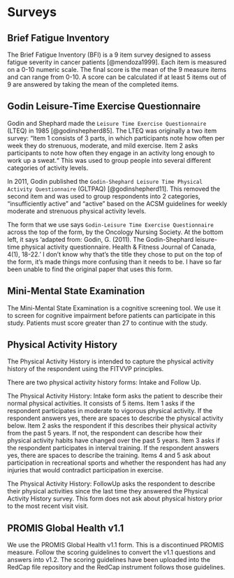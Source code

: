 # Surveys {#Appendix-Surveys}

## Brief Fatigue Inventory {#Appendix-Surveys-bfi}

The Brief Fatigue Inventory (BFI) is a 9 item survey designed to assess fatigue severity in cancer patients [@mendoza1999]. Each item is measured on a 0-10 numeric scale. The final score is the mean of the 9 measure items and can range from 0-10. A score can be calculated if at least 5 items out of 9 are answered by taking the mean of the completed items. 

## Godin Leisure-Time Exercise Questionnaire {#Appendix-Surveys-glteq}

Godin and Shephard made the `Leisure Time Exercise Questionnaire` (LTEQ) in 1985 [@godinshepherd85]. The LTEQ was originally a two item survey: “Item 1 consists of 3 parts, in which participants note how often per week they do strenuous, moderate, and mild exercise. Item 2 asks participants to note how often they engage in an activity long enough to work up a sweat.“  This was used to group people into several different categories of activity levels. 
 
In 2011, Godin published the `Godin-Shephard Leisure Time Physical Activity Questionnaire` (GLTPAQ) [@godinshepherd11]. This removed the second item and was used to group respondents into 2 categories, “insufficiently active” and “active” based on the ACSM guidelines for weekly moderate and strenuous physical activity levels. 
 
The form that we use says `Godin-Leisure Time Exercise Questionnaire` across the top of the form, by the Oncology Nursing Society. At the bottom left, it says ‘adapted from: Godin, G. (2011). The Godin-Shephard leisure-time physical activity questionnaire. Health & Fitness Journal of Canada, 4(1), 18-22.’  I don’t know why that’s the title they chose to put on the top of the form, it’s made things more confusing than it needs to be. I have so far been unable to find the original paper that uses this form. 

## Mini-Mental State Examination {#Appendix-Surveys-mmse}

The Mini-Mental State Examination is a cognitive screening tool. We use it to screen for cognitive impairment before patients can participate in this study. Patients must score greater than 27 to continue with the study. 

## Physical Activity History {#Appendix-Surveys-pah}

The Physical Activity History is intended to capture the physical activity history of the respondent using the FITVVP principles. 

There are two physical activity history forms: Intake and Follow Up. 

The Physical Activity History: Intake form asks the patient to describe their normal physical activities. It consists of 5 items. Item 1 asks if the respondent participates in moderate to vigorous physical activity. If the respondent answers yes, there are spaces to describe the physical activity below. Item 2 asks the respondent if this describes their physical activity from the past 5 years. If not, the respondent can describe how their physical activity habits have changed over the past 5 years. Item 3 asks if the respondent participates in interval training. If the respondent answers yes, there are spaces to describe the training. Items 4 and 5 ask about participation in recreational sports and whether the respondent has had any injuries that would contradict participation in exercise. 

The Physical Activity History: FollowUp asks the respondent to describe their physical activities since the last time they answered the Physical Activity History survey. This form does not ask about physical history prior to the most recent visit visit. 

## PROMIS Global Health v1.1  {#Appendix-Surveys-promis}

We use the PROMIS Global Health v1.1 form. This is a discontinued PROMIS measure. Follow the scoring guidelines to convert the v1.1 questions and answers into v1.2. The scoring guidelines have been uploaded into the RedCap file repository and the RedCap instrument follows those guidelines. 


